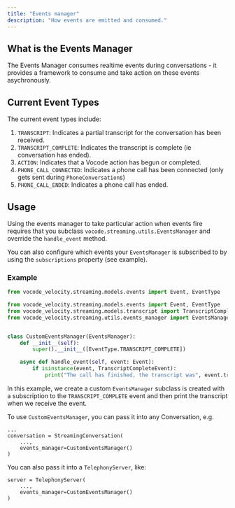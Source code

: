 ```yaml
---
title: "Events manager"
description: "How events are emitted and consumed."
---
```


## What is the Events Manager

The Events Manager consumes realtime events during conversations - it provides a framework to consume and take action on these events asychronously.

## Current Event Types

The current event types include:

1. `TRANSCRIPT`: Indicates a partial transcript for the conversation has been received.
2. `TRANSCRIPT_COMPLETE`: Indicates the transcript is complete (ie conversation has ended).
3. `ACTION`: Indicates that a Vocode action has begun or completed.
4. `PHONE_CALL_CONNECTED`: Indicates a phone call has been connected (only gets sent during `PhoneConversation`s)
5. `PHONE_CALL_ENDED`: Indicates a phone call has ended.

## Usage

Using the events manager to take particular action when events fire requires that you subclass `vocode.streaming.utils.EventsManager` and override the `handle_event` method.

You can also configure which events your `EventsManager` is subscribed to by using the `subscriptions` property (see example).

### Example

```python
from vocode_velocity.streaming.models.events import Event, EventType

from vocode_velocity.streaming.models.events import Event, EventType
from vocode_velocity.streaming.models.transcript import TranscriptCompleteEvent
from vocode_velocity.streaming.utils.events_manager import EventsManager


class CustomEventsManager(EventsManager):
    def __init__(self):
        super().__init__([EventType.TRANSCRIPT_COMPLETE])

    async def handle_event(self, event: Event):
        if isinstance(event, TranscriptCompleteEvent):
            print("The call has finished, the transcript was", event.transcript.to_string())
```

In this example, we create a custom `EventsManager` subclass is created with a subscription to the `TRANSCRIPT_COMPLETE` event and then print the transcript when we receive the event.

To use `CustomEventsManager`, you can pass it into any Conversation, e.g.

```
...
conversation = StreamingConversation(
    ...,
    events_manager=CustomEventsManager()
)
```

You can also pass it into a `TelephonyServer`, like:

```
server = TelephonyServer(
    ...,
    events_manager=CustomEventsManager()
)
```
